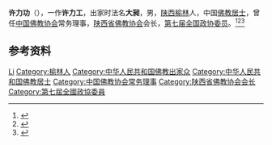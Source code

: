 '''许力功'''（{{bd|1918年|5月3日|2002年|10月3日}}），一作'''许力工'''，出家时法名'''大昶'''，男，[[陕西|陕西]][[榆林|榆林]]人，中国[[佛教|佛教]][[居士|居士]]，曾任[[中国佛教协会|中国佛教协会]]常务理事，[[陕西省佛教协会|陕西省佛教协会]]会长，[[第七届全国政协委员|第七届全国政协委员]]。<ref>{{Cite book|title=历届全国政协委员人名辞典|author=|publisher=中国国际广播出版社|year=1996|isbn=9787507813746|location=北京|pages=286}}</ref><ref>{{Cite book|title=中华人民共和国职官志|author=何虎生, 李耀东, 向常福主编|publisher=中国社会出版社|year=2003|isbn=9787800883934|location=北京|pages=}}</ref><ref>{{Cite web|title=［宗教团体］|url=http://xadfz.xa.gov.cn/book/show-137427.html|accessdate=2020-12-08|work=西安地方志}}</ref>

== 参考资料 ==
{{reflist}}

{{中国人物小作品}}
{{Navboxes 
| title  = 许力功在[[中国佛教协会|中国佛教协会]]的职务
| list1  =
{{中国佛教协会第五届理事会}}
{{中国佛教协会第六届理事会}}
}}

{{Authority control}}
{{DEFAULTSORT:Xu许}}
[[Category:许姓|Li]]
[[Category:榆林人|Category:榆林人]]
[[Category:中华人民共和国佛教出家众|Category:中华人民共和国佛教出家众]]
[[Category:中华人民共和国佛教居士|Category:中华人民共和国佛教居士]]
[[Category:中国佛教协会常务理事|Category:中国佛教协会常务理事]]
[[Category:陕西省佛教协会会长|Category:陕西省佛教协会会长]]
[[Category:第七屆全國政協委員|Category:第七屆全國政協委員]]
